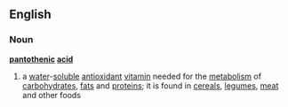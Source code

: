==English==
===Noun===
{{wikipedia}}
'''[[pantothenic]] [[acid]]'''
#{{biochemistry}} a [[water]]-[[soluble]] [[antioxidant]] [[vitamin]] needed for the [[metabolism]] of [[carbohydrate]]s, [[fat]]s and [[protein]]s; it is found in [[cereal]]s, [[legume]]s, [[meat]] and other foods